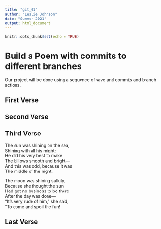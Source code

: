 ```yaml
---
title: "git_01"
author: "Leslie Johnson"
date: "Summer 2021"
output: html_document
---
```


```r
knitr::opts_chunk$set(echo = TRUE)
```
# Build a Poem with commits to different branches
Our project will be done using a sequence of save and commits and branch actions.
<!-- Do not modify or change any text in "!--" bracketed areas such as this --- these are instructions to
you, if you change any of this the git program will notice it and compromise your git merging strategy !-->

## First Verse 
<!--Put the first five lines of a poem by Lewis Carrol in this section!-->

## Second Verse
<!--Put the first five lines of a poem by Robert Frost here!-->

## Third Verse
<!--Put the first two verses of The Walrus and the Carpenter here!-->

The sun was shining on the sea,              
Shining with all his might:              
He did his very best to make              
The billows smooth and bright—              
And this was odd, because it was              
The middle of the night.              

The moon was shining sulkily,              
Because she thought the sun              
Had got no business to be there              
After the day was done—              
“It’s very rude of him,” she said,              
“To come and spoil the fun!              

## Last Verse
<!--Put a short poem of your choice 8-20 lines,here!-->
